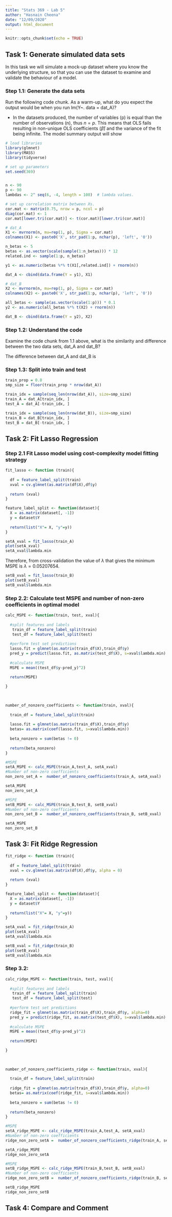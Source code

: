 ```yaml
---
title: "Stats 369 - Lab 5"
author: "Hasnain Cheena"
date: "12/09/2020"
output: html_document
---
```


```r
knitr::opts_chunk$set(echo = TRUE)
```

## Task 1: Generate simulated data sets

In this task we will simulate a mock-up dataset where you know the underlying structure, so that you can use the dataset to examine and validate the behaviour of a model.

### Step 1.1: Generate the data sets

Run the following code chunk. As a warm-up, what do you expect the output would be when you run lm(Y~. data = dat_A)?

* In the datasets produced, the number of variables (p) is equal than the number of observations (n), thus $n = p$. This means that OLS fails resulting in non-unique OLS coefficients ($\hat{\beta}$) and the variance of the fit being infinite. 
The model summary output will show  

```r
# load libraries
library(glmnet)
library(MASS)
library(tidyverse)

# set up parameters
set.seed(369) 


n <- 90  
p <- 90  
lambdas <- 2^ seq(6, -4, length = 100)  # lambda values.

# set up correlation matrix between Xs.
cor.mat <- matrix(0.75, nrow = p, ncol = p)
diag(cor.mat) <- 1
cor.mat[lower.tri(cor.mat)] <- t(cor.mat)[lower.tri(cor.mat)]

# dat_A
X1 <- mvrnorm(n, mu=rep(1, p), Sigma = cor.mat)
colnames(X1) <- paste0('X', str_pad(1:p, nchar(p), 'left', '0'))

n_betas <- 5
betas <- as.vector(scale(sample(1:n_betas))) * 12
related.ind <- sample(1:p, n_betas)

y1 <- as.numeric(betas %*% t(X1[,related.ind]) + rnorm(n))

dat_A <- cbind(data.frame(Y = y1), X1)

# dat_B
X2 <- mvrnorm(n, mu=rep(1, p), Sigma = cor.mat)
colnames(X2) <- paste0('X', str_pad(1:p, nchar(p), 'left', '0'))

all_betas <- sample(as.vector(scale(1:p))) * 0.1
y2 <- as.numeric(all_betas %*% t(X2) + rnorm(n))

dat_B <- cbind(data.frame(Y = y2), X2)
```

### Step 1.2: Understand the code

Examine the code chunk from 1.1 above, what is the similarity and difference between the two data sets, dat_A and dat_B?

The difference between dat_A and dat_B is 

### Step 1.3: Split into train and test

```r
train_prop = 0.8
smp_size = floor(train_prop * nrow(dat_A))

train_idx = sample(seq_len(nrow(dat_A)), size=smp_size)
train_A = dat_A[train_idx, ]
test_A = dat_A[-train_idx, ]

train_idx = sample(seq_len(nrow(dat_B)), size=smp_size)
train_B = dat_B[train_idx, ]
test_B = dat_B[-train_idx, ]
```

## Task 2: Fit Lasso Regression

### Step 2.1 Fit Lasso model using cost-complexity model fitting strategy

```r
fit_lasso <- function (train){
  
  df = feature_label_split(train)
  xval = cv.glmnet(as.matrix(df$X),df$y)
  
  return (xval)
}

feature_label_split <- function(dataset){
  X = as.matrix(dataset[, -1])
  y = dataset$Y
  
  return(list("X"= X, "y"=y))
}
```

```r
setA_xval = fit_lasso(train_A)
plot(setA_xval)
setA_xval$lambda.min
```
Therefore, from cross-validation the value of $\lambda$ that gives the minimum MSPE is $\lambda = 0.05207654$.

```r
setB_xval = fit_lasso(train_B)
plot(setB_xval)
setB_xval$lambda.min
```

### Step 2.2: Calculate test MSPE and number of non-zero coefficients in optimal model

```r

calc_MSPE <- function(train, test, xval){
  
  #split features and labels
   train_df = feature_label_split(train)
   test_df = feature_label_split(test)
   
  #perform test set predictions
  lasso.fit = glmnet(as.matrix(train_df$X),train_df$y)
  pred_y = predict(lasso.fit, as.matrix(test_df$X), s=xval$lambda.min)
  
  #calculate MSPE
  MSPE = mean((test_df$y-pred_y)^2)
  
  return(MSPE)

}
    

  
number_of_nonzero_coefficients <- function(train, xval){
  
  train_df = feature_label_split(train)
  
  lasso.fit = glmnet(as.matrix(train_df$X),train_df$y)
  betas= as.matrix(coef(lasso.fit, s=xval$lambda.min))
  
  beta_nonzero = sum(betas != 0)
  
  return(beta_nonzero)
}
```

```r
#MSPE
setA_MSPE <- calc_MSPE(train_A,test_A, setA_xval)
#Number of non-zero coefficients
non_zero_set_A =  number_of_nonzero_coefficients(train_A, setA_xval)

setA_MSPE
non_zero_set_A
```

```r
#MSPE
setB_MSPE <- calc_MSPE(train_B,test_B, setB_xval)
#Number of non-zero coefficients
non_zero_set_B =  number_of_nonzero_coefficients(train_B, setB_xval)

setA_MSPE
non_zero_set_B
```
## Task 3: Fit Ridge Regression


```r
fit_ridge <- function (train){
  
  df = feature_label_split(train)
  xval = cv.glmnet(as.matrix(df$X),df$y, alpha = 0)
  
  return (xval)
}

feature_label_split <- function(dataset){
  X = as.matrix(dataset[, -1])
  y = dataset$Y
  
  return(list("X"= X, "y"=y))
}
```

```r
setA_xval = fit_ridge(train_A)
plot(setA_xval)
setA_xval$lambda.min
```

```r
setB_xval = fit_ridge(train_B)
plot(setB_xval)
setB_xval$lambda.min
```

### Step 3.2: 

```r

calc_ridge_MSPE <- function(train, test, xval){
  
  #split features and labels
   train_df = feature_label_split(train)
   test_df = feature_label_split(test)
   
  #perform test set predictions
  ridge_fit = glmnet(as.matrix(train_df$X),train_df$y, alpha=0)
  pred_y = predict(ridge_fit, as.matrix(test_df$X), s=xval$lambda.min)
  
  #calculate MSPE
  MSPE = mean((test_df$y-pred_y)^2)
  
  return(MSPE)

}
    

  
number_of_nonzero_coefficients_ridge <- function(train, xval){
  
  train_df = feature_label_split(train)
  
  ridge_fit = glmnet(as.matrix(train_df$X),train_df$y, alpha=0)
  betas= as.matrix(coef(ridge_fit, s=xval$lambda.min))
  
  beta_nonzero = sum(betas != 0)
  
  return(beta_nonzero)
}
```

```r
#MSPE
setA_ridge_MSPE <- calc_ridge_MSPE(train_A,test_A, setA_xval)
#Number of non-zero coefficients
ridge_non_zero_setA =  number_of_nonzero_coefficients_ridge(train_A, setA_xval)

setA_ridge_MSPE
ridge_non_zero_setA
```

```r
#MSPE
setB_ridge_MSPE <- calc_ridge_MSPE(train_B,test_B, setB_xval)
#Number of non-zero coefficients
ridge_non_zero_setB =  number_of_nonzero_coefficients_ridge(train_B, setB_xval)

setB_ridge_MSPE
ridge_non_zero_setB
```

## Task 4: Compare and Comment 
